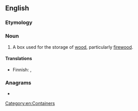 ==English==

===Etymology===
{{compound|wood|box|lang=en}}

===Noun===
{{en-noun|es}}

# A box used for the storage of [[wood]], particularly [[firewood]].

====Translations====
{{trans-top|bof for firewood}}
* Finnish: {{t|fi|halkolaatikko}}, {{t+|fi|puulaatikko}}
{{trans-mid}}
{{trans-bottom}}

===Anagrams===
* {{anagrams|en|a=bdooowx|boxwood}}

[[Category:en:Containers]]
